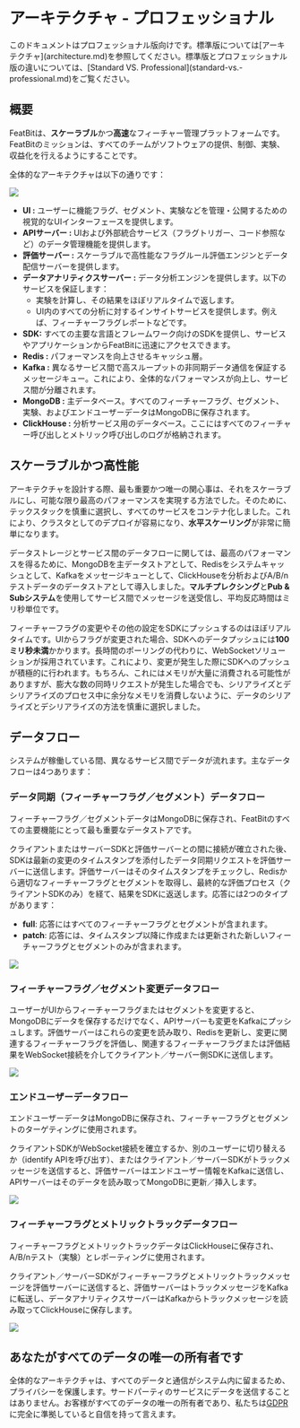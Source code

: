 
# アーキテクチャ - プロフェッショナル

<Callout type="info" >
このドキュメントはプロフェッショナル版向けです。標準版については[アーキテクチャ](architecture.md)を参照してください。標準版とプロフェッショナル版の違いについては、[Standard VS. Professional](standard-vs.-professional.md)をご覧ください。
</Callout>

## **概要**

FeatBitは、**スケーラブル**かつ**高速**なフィーチャー管理プラットフォームです。FeatBitのミッションは、すべてのチームがソフトウェアの提供、制御、実験、収益化を行えるようにすることです。

全体的なアーキテクチャは以下の通りです：

![](../tech-stack/assets/architecture-professional/001.png)

* **UI :** ユーザーに機能フラグ、セグメント、実験などを管理・公開するための視覚的なUIインターフェースを提供します。
* **APIサーバー :** UIおよび外部統合サービス（フラグトリガー、コード参照など）のデータ管理機能を提供します。
* **評価サーバー :** スケーラブルで高性能なフラグルール評価エンジンとデータ配信サーバーを提供します。
* **データアナリティクスサーバー :** データ分析エンジンを提供します。以下のサービスを保証します：
  * 実験を計算し、その結果をほぼリアルタイムで返します。
  * UI内のすべての分析に対するインサイトサービスを提供します。例えば、フィーチャーフラグレポートなどです。
* **SDK:** すべての主要な言語とフレームワーク向けのSDKを提供し、サービスやアプリケーションからFeatBitに迅速にアクセスできます。
* **Redis :** パフォーマンスを向上させるキャッシュ層。
* **Kafka :** 異なるサービス間で高スループットの非同期データ通信を保証するメッセージキュー。これにより、全体的なパフォーマンスが向上し、サービス間が分離されます。
* **MongoDB :** 主データベース。すべてのフィーチャーフラグ、セグメント、実験、およびエンドユーザーデータはMongoDBに保存されます。
* **ClickHouse :** 分析サービス用のデータベース。ここにはすべてのフィーチャー呼び出しとメトリック呼び出しのログが格納されます。

## スケーラブルかつ高性能

アーキテクチャを設計する際、最も重要かつ唯一の関心事は、それをスケーラブルにし、可能な限り最高のパフォーマンスを実現する方法でした。そのために、テックスタックを慎重に選択し、すべてのサービスをコンテナ化しました。これにより、クラスタとしてのデプロイが容易になり、**水平スケーリング**が非常に簡単になります。

データストレージとサービス間のデータフローに関しては、最高のパフォーマンスを得るために、MongoDBを主データストアとして、Redisをシステムキャッシュとして、Kafkaをメッセージキューとして、ClickHouseを分析およびA/B/nテストデータのデータストアとして導入しました。**マルチプレクシング**と**Pub & Subシステム**を使用してサービス間でメッセージを送受信し、平均反応時間はミリ秒単位です。

フィーチャーフラグの変更やその他の設定をSDKにプッシュするのはほぼリアルタイムです。UIからフラグが変更された場合、SDKへのデータプッシュには**100ミリ秒未満**かかります。長時間のポーリングの代わりに、WebSocketソリューションが採用されています。これにより、変更が発生した際にSDKへのプッシュが積極的に行われます。もちろん、これにはメモリが大量に消費される可能性がありますが、膨大な数の同時リクエストが発生した場合でも、シリアライズとデシリアライズのプロセス中に余分なメモリを消費しないように、データのシリアライズとデシリアライズの方法を慎重に選択しました。

## データフロー

システムが稼働している間、異なるサービス間でデータが流れます。主なデータフローは4つあります：

### データ同期（フィーチャーフラグ／セグメント）データフロー

フィーチャーフラグ／セグメントデータはMongoDBに保存され、FeatBitのすべての主要機能にとって最も重要なデータストアです。

クライアントまたはサーバーSDKと評価サーバーとの間に接続が確立された後、SDKは最新の変更のタイムスタンプを添付したデータ同期リクエストを評価サーバーに送信します。評価サーバーはそのタイムスタンプをチェックし、Redisから適切なフィーチャーフラグとセグメントを取得し、最終的な評価プロセス（クライアントSDKのみ）を経て、結果をSDKに返送します。応答には2つのタイプがあります：

* **full**: 応答にはすべてのフィーチャーフラグとセグメントが含まれます。
* **patch**: 応答には、タイムスタンプ以降に作成または更新された新しいフィーチャーフラグとセグメントのみが含まれます。

![](../tech-stack/assets/architecture-professional/002.png)

### フィーチャーフラグ／セグメント変更データフロー

ユーザーがUIからフィーチャーフラグまたはセグメントを変更すると、MongoDBにデータを保存するだけでなく、APIサーバーも変更をKafkaにプッシュします。評価サーバーはこれらの変更を読み取り、Redisを更新し、変更に関連するフィーチャーフラグを評価し、関連するフィーチャーフラグまたは評価結果をWebSocket接続を介してクライアント／サーバー側SDKに送信します。

![](../tech-stack/assets/architecture-professional/003.png)

### エンドユーザーデータフロー

エンドユーザーデータはMongoDBに保存され、フィーチャーフラグとセグメントのターゲティングに使用されます。

クライアントSDKがWebSocket接続を確立するか、別のユーザーに切り替えるか（identify APIを呼び出す）、またはクライアント／サーバーSDKがトラックメッセージを送信すると、評価サーバーはエンドユーザー情報をKafkaに送信し、APIサーバーはそのデータを読み取ってMongoDBに更新／挿入します。

![](../tech-stack/assets/architecture-professional/004.png)

### フィーチャーフラグとメトリックトラックデータフロー

フィーチャーフラグとメトリックトラックデータはClickHouseに保存され、A/B/nテスト（実験）とレポーティングに使用されます。

クライアント／サーバーSDKがフィーチャーフラグとメトリックトラックメッセージを評価サーバーに送信すると、評価サーバーはトラックメッセージをKafkaに転送し、データアナリティクスサーバーはKafkaからトラックメッセージを読み取ってClickHouseに保存します。

![](../tech-stack/assets/architecture-professional/005.png)

## **あなたがすべてのデータの唯一の所有者です**

全体的なアーキテクチャは、すべてのデータと通信がシステム内に留まるため、プライバシーを保護します。サードパーティのサービスにデータを送信することはありません。お客様がすべてのデータの唯一の所有者であり、私たちは[GDPR](https://gdpr-info.eu/)に完全に準拠していると自信を持って言えます。

